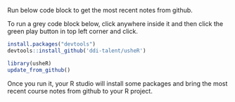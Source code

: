 Run below code block to get the most recent notes from github.

To run a grey code block below, click anywhere inside it and then click the green play button in top left corner and click.

```r
install.packages("devtools")
devtools::install_github('ddi-talent/usheR')

library(usheR)
update_from_github()
```
Once you run it, your R studio will install some packages and bring the most recent course notes from github to your R project.
